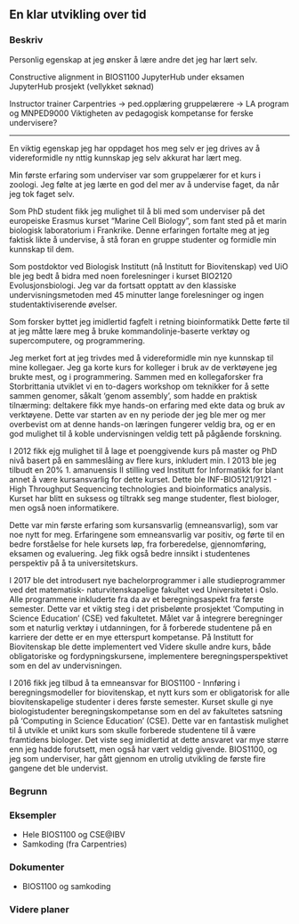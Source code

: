 ## En klar utvikling over tid {.unnumbered}

<!-- Fra 2021: “Nederbragt beskriver utvikling over tid, og viser til at enkel interesse for undervisning i seminargrupper har vokst seg til et stort engasjement for undervisningens muligheter som helhet. Nederbragt har stadig fått mer undervisningsansvar ved sitt institutt, og har jevnlig deltatt på kurs. Nederbragt viser en evne til å plukke opp problemer tidsnok, samt ta til seg tilbakemeldinger fra studenter og fagfeller, slik at nødvendige løsninger kan settes i verk – eksemplifisert gjennom endringen til samkoding og delt gruppeundervisning i BIOS1100. Det er verdt å merke at Nederbragt også utviser en særlig god forståelse om hvordan kunnskap om undervisning som fagfelt og undervisningsobjektene kan tas inn i undervisningen, eksemplifisert gjennom samarbeidet med Tone Gregers ved MatNat.” -->

### Beskriv

<!-- Beskriv, analyser og reflekter over hvordan du systematisk har utviklet din utdanningspraksis over tid, inkludert endring av emner eller studieprogrammer, samt utprøving og utvikling av innovative undervisnings- og vurderingsformer. -->

Personlig egenskap at jeg ønsker å lære andre det jeg har lært selv.

Constructive alignment in BIOS1100
JupyterHub under eksamen
JupyterHub prosjekt (vellykket søknad)

Instructor trainer Carpentries → ped.opplæring gruppelærere → LA program og MNPED9000
Viktigheten av pedagogisk kompetanse for ferske undervisere?

----

En viktig egenskap jeg har oppdaget hos meg selv er jeg drives 
av å videreformidle ny nttig kunnskap jeg selv akkurat har lært meg.

Min første erfaring som underviser var som gruppelærer for et kurs i zoologi.
Jeg følte at jeg lærte en god del mer av å undervise faget, da når jeg tok faget selv.

Som PhD student fikk jeg mulighet til å bli med som underviser
på det europeiske Erasmus kurset “Marine Cell Biology”,
som fant sted på et marin biologisk laboratorium i Frankrike.
Denne erfaringen fortalte meg at jeg faktisk likte å undervise,
å stå foran en gruppe studenter og formidle min kunnskap til dem.

Som postdoktor ved Biologisk Institutt (nå Institutt for Biovitenskap) ved UiO
ble jeg bedt å bidra med noen forelesninger i kurset BIO2120 Evolusjonsbiologi.
Jeg var da fortsatt opptatt av den klassiske undervisningsmetoden
med 45 minutter lange forelesninger og ingen studentaktiviserende øvelser.

Som forsker byttet jeg imidlertid fagfelt i retning bioinformatikk 
Dette førte til at jeg måtte lære meg å bruke kommandolinje-baserte verktøy og supercomputere,
og programmering.

Jeg merket fort at jeg trivdes med å videreformidle min nye kunnskap til mine kollegaer.
Jeg ga korte kurs for kolleger i bruk av de verktøyene jeg brukte mest, og i programmering.
Sammen med en kollegaforsker fra Storbrittania utviklet vi en to-dagers workshop
om teknikker for å sette sammen genomer, såkalt ‘genom assembly’,
som hadde en praktisk tilnærming:
deltakere fikk mye hands-on erfaring med ekte data og bruk av verktøyene.
Dette var starten av en ny periode der jeg ble mer og mer overbevist om at denne hands-on læringen fungerer veldig bra, og er en god mulighet til å koble undervisningen veldig tett på pågående forskning.

I 2012 fikk ejg mulighet til å lage et poenggivende kurs på master og PhD nivå basert
på en sammeslåing av flere kurs, inkludert min.
I 2013 ble jeg tilbudt en 20% 1. amanuensis II stilling ved Institutt for Informatikk for blant annet å være kursansvarlig for dette kurset. Dette ble INF-BIO5121/9121 - High Throughput Sequencing technologies and bioinformatics analysis. Kurset har blitt en suksess og tiltrakk seg mange studenter, flest biologer, men også noen informatikere. 

Dette var min første erfaring som kursansvarlig (emneansvarlig), som var noe nytt for meg.
Erfaringene som emneansvarlig var positiv, og førte til en bedre forståelse for hele kursets løp, fra forberedelse, gjennomføring, eksamen og evaluering. Jeg fikk også bedre innsikt i studentenes perspektiv på å ta universitetskurs.

I 2017 ble det introdusert nye bachelorprogrammer i alle studieprogrammer
ved det matematisk- naturvitenskapelige fakultet ved Universitetet i Oslo.
Alle programmene inkluderte fra da av et beregningsaspekt fra første semester. Dette var et viktig steg i det prisbelønte prosjektet ‘Computing in Science Education’ (CSE) ved fakultetet. Målet var å integrere beregninger som et naturlig verktøy i utdanningen, for å forberede studentene på en karriere der dette er en mye etterspurt kompetanse. På Institutt for Biovitenskap ble dette implementert ved  Videre skulle andre kurs, både obligatoriske og fordypningskursene, implementere beregningsperspektivet som en del av undervisningen.

I 2016 fikk jeg tilbud å ta emneansvar for BIOS1100 - Innføring i beregningsmodeller for biovitenskap, et nytt kurs som er obligatorisk for alle biovitenskapelige studenter i deres første semester.
Kurset skulle gi nye biologistudenter beregningskompetanse
som en del av fakultetes satsning på ‘Computing in Science Education’ (CSE). 
Dette var en fantastisk mulighet til å utvikle et unikt kurs
som skulle forberede studentene til å være framtidens biologer.
Det viste seg imidlertid at dette ansvaret var mye større enn jeg hadde forutsett, men også har vært veldig givende. BIOS1100, og jeg som underviser, har gått gjennom en utrolig utvikling de første fire gangene det ble undervist. 




### Begrunn


<!-- Begrunn hvorfor du valgte å gjøre disse endringene, gjerne forankret i relevant forskningslitteratur. -->


### Eksempler

<!-- Gi eksempler på hvordan du har inkludert nye undervisnings- og vurderingsformer i din utdanningspraksis og hvordan endringene har påvirket studentenes læring. -->

* Hele BIOS1100 og CSE@IBV
* Samkoding (fra Carpentries)


### Dokumenter

<!-- Dokumenter hvordan du har fulgt opp utfordringer knyttet til din utdanningspraksis og hvordan du gjennom disse endringene har utviklet deg som utdanner. -->

* BIOS1100 og samkoding

### Videre planer

<!-- Beskriv og reflekter over konkrete planer for videreutvikling av din egen utdanningspraksis, gjerne knyttet til UiOs Strategi 2030 når det gjelder bærekraft, innovasjon eller digitalisering. -->

